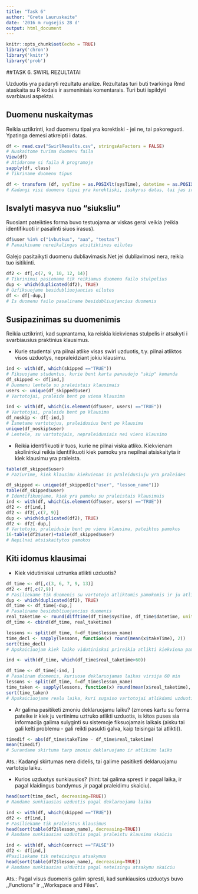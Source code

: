 ---
title: "Task 6"
author: "Greta Lauruskaite"
date: '2016 m rugsejis 28 d'
output: html_document
---

```{r setup, include=FALSE}
knitr::opts_chunk$set(echo = TRUE)
library('chron')
library('knitr')
library('prob')
```

##TASK 6. SWIRL REZULTATAI

Uzduotis yra padaryti rezultatu analize. Rezultatas turi buti tvarkinga Rmd ataskaita su R kodais ir asmeniniais komentarais. Turi buti ispildyti svarbiausi aspektai.


## Duomenu nuskaitymas

Reikia uztikrinti, kad duomenu tipai yra korektiski - jei ne, tai pakoreguoti. Ypatinga demesi atkreipti i datas.

```{r }
df <- read.csv("SwirlResults.csv", stringsAsFactors = FALSE)
# Nuskaitome turima duomenu faila
View(df)
# Atidarome si faila R programoje
sapply(df, class)
# Tikriname duomenu tipus
```

```{r }
df <- transform (df, sysTime = as.POSIXlt(sysTime), datetime = as.POSIXlt(datetime))
# Kadangi visi duomenu tipai yra korektiski, isskyrus datas, tai jas ir koreguojame
```


## Isvalyti masyva nuo "siuksliu"

Ruosiant pateikties forma buvo testuojama ar viskas gerai veikia (reikia identifikuoti ir pasalinti siuos irasus).
  
```{r }
df$user %in% c("1vbutkus", "aaa", "testas")
# Panaikiname nereikalingas atsitiktines eilutes 
``` 

Galejo pasitaikyti duomenu dubliavimasis.Net jei dubliavimosi nera, reikia tuo isitikinti.
  
```{r }
df2 <- df[,c(7, 9, 10, 12, 14)]
# Tikrinimui pasiemame tik reikiamus duomenu failo stulpelius
dup <- which(duplicated(df2), TRUE)
# Uzfiksuojame besidubliuojancias eilutes
df <- df[-dup,]
# Is duomenu failo pasaliname besidubliuojancius duomenis
```
  
  
## Susipazinimas su duomenimis

Reikia uztikrinti, kad suprantama, ka reiskia kiekvienas stulpelis ir atsakyti i svarbiausius praktinius klausimus.

* Kurie studentai yra pilnai atlike visas swirl uzduotis, t.y. pilnai atliktos visos uzduotys, nepraleidziant jokiu klausimu.
  
```{r }
ind <- with(df, which(skipped =="TRUE"))
# Fiksuojame studentus, kurie bent karta panaudojo "skip" komanda
df_skipped <- df[ind,] 
# Duomenu lentele su praleistais klausimais
users <- unique(df_skipped$user) 
# Vartotojai, praleide bent po viena klausima
```

```{r }
ind <- with(df, which(is.element(df$user, users) =="TRUE"))
# Vartotojai, praleide bent po klausima
df_noskip <- df[-ind,] 
# Ismetame vartotojus, praleidusius bent po klausima
unique(df_noskip$user) 
# Lentele, su vartotojais, nepraleidusiais nei vieno klausimo
```

* Reikia identifikuoti ir tuos, kurie ne pilnai viska atliko. Kiekvienam skolininkui reikia identifikuoti kiek pamoku yra nepilnai atsiskaityta ir kiek klausimu yra praleista.

```{r }
table(df_skipped$user)
# Paziurime, kiek klausimu kiekvienas is praleidusiuju yra praleides
```

```{r }
df_skipped <- unique(df_skipped[c("user", "lesson_name")])
table(df_skipped$user) 
# Identifikuojame, kiek yra pamoku su praleistais klausimais
ind <- with(df, which(is.element(df$user, users) =="TRUE"))
df2 <- df[ind,]
df2 <- df2[,c(7, 9)]
dup <- which(duplicated(df2), TRUE)
df2 <- df2[-dup,] 
# Vartotoju, praleidusiu bent po viena klausima, pateiktos pamokos
16-table(df2$user)+table(df_skipped$user)
# Nepilnai atsiskaitytos pamokos
```

## Kiti idomus klausimai
  
* Kiek vidutiniskai uztrunka atlikti uzduotis?
  
```{r }
df_time <- df[,c(3, 6, 7, 9, 13)]
df2 <- df[,c(7,9)]
# Pasiliekame tik duomenis su vartotojo atliktomis pamokomis ir ju atlikimo laikais
dup <- which(duplicated(df2), TRUE)
df_time <- df_time[-dup,]
# Pasaliname besidubliuojancius duomenis
real_taketime <- round(difftime(df_time$sysTime, df_time$datetime, units="mins"))
df_time <- cbind(df_time, real_taketime)
```

```{r }
lessons <- split(df_time, f=df_time$lesson_name)
time_decl <- sapply(lessons, function(x) round(mean(x$takeTime), 2))
sort(time_decl)
# Apskaiciuojam kiek laiko vidutiniskai prireikia atlikti kiekviena pamoka
```

```{r }
ind <- with(df_time, which(df_time$real_taketime>60))

df_time <- df_time[-ind, ]
# Pasalinam duomenis, kuriuose deklaruojamas laikas virsija 60 min 
lessons <- split(df_time, f=df_time$lesson_name)
time_taken <- sapply(lessons, function(x) round(mean(x$real_taketime), 2))
sort(time_taken)
# Apskaiciuojame realu laika, kuri sugaiso vartotojai atlikdami uzduotis
```

* Ar galima pasitiketi zmoniu deklaruojamu laiku? (zmones kartu su forma pateike ir kiek ju vertinimu uztruko atlikti uzduotis, is kitos puses sia informacija galima sulyginti su sistemoje fiksuojamais laikais (aisku tai gali kelti problemu - gali reikti pasukti galva, kaip teisingai tai atlikti)).
    
```{r }
timedif <- abs(df_time$takeTime - df_time$real_taketime)
mean(timedif)
# Surandame skirtuma tarp zmoniu deklaruojamo ir atlikimo laiko
```
Ats.: Kadangi skirtumas nera didelis, tai galime pasitiketi deklaruojamu vartotoju laiku.

* Kurios uzduotys sunkiausios? (hint: tai galima spresti ir pagal laika, ir pagal klaidingus bandymus ,ir pagal praleidimu skaiciu).
  
```{r }
head(sort(time_decl, decreasing=TRUE))
# Randame sunkiausias uzduotis pagal deklaruojama laika
```

```{r }
ind <- with(df, which(skipped =="TRUE"))
df2 <- df[ind,] 
# Pasiliekame tik praleistus klausimus
head(sort(table(df2$lesson_name), decreasing=TRUE))
# Randame sunkiausias uzduotis pagal praleistu klausimu skaiciu
```

```{r }
ind <- with(df, which(correct =="FALSE"))
df2 <- df[ind,] 
#Pasiliekame tik neteisingus atsakymus
head(sort(table(df2$lesson_name), decreasing=TRUE))
# Randame sunkiausias u?duotis pagal neteisingu atsakymu skaiciu
```
Ats.: Pagal visus duomenis galim spresti, kad sunkiausios uzduotys buvo ,,Functions" ir ,,Workspace and Files".
